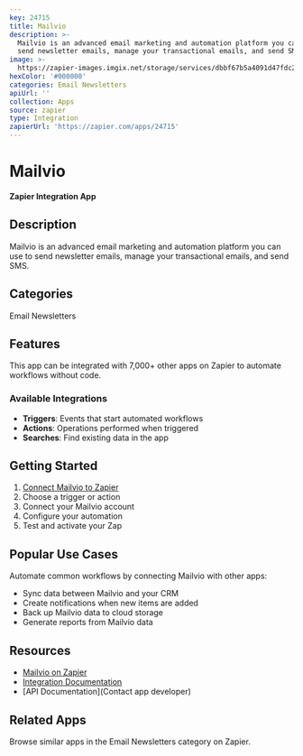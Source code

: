 ```yaml
---
key: 24715
title: Mailvio
description: >-
  Mailvio is an advanced email marketing and automation platform you can use to
  send newsletter emails, manage your transactional emails, and send SMS.
image: >-
  https://zapier-images.imgix.net/storage/services/dbbf67b5a4091d47fdc29e025e20c9d9.png?auto=format%2Ccompress&ixlib=python-3.0.0&q=50
hexColor: '#000000'
categories: Email Newsletters
apiUrl: ''
collection: Apps
source: zapier
type: Integration
zapierUrl: 'https://zapier.com/apps/24715'
---
```

# Mailvio

**Zapier Integration App**

## Description

Mailvio is an advanced email marketing and automation platform you can use to send newsletter emails, manage your transactional emails, and send SMS.

## Categories

Email Newsletters

## Features

This app can be integrated with 7,000+ other apps on Zapier to automate workflows without code.

### Available Integrations

- **Triggers**: Events that start automated workflows
- **Actions**: Operations performed when triggered
- **Searches**: Find existing data in the app

## Getting Started

1. [Connect Mailvio to Zapier](https://zapier.com/apps/24715)
2. Choose a trigger or action
3. Connect your Mailvio account
4. Configure your automation
5. Test and activate your Zap

## Popular Use Cases

Automate common workflows by connecting Mailvio with other apps:

- Sync data between Mailvio and your CRM
- Create notifications when new items are added
- Back up Mailvio data to cloud storage
- Generate reports from Mailvio data

## Resources

- [Mailvio on Zapier](https://zapier.com/apps/24715)
- [Integration Documentation](https://zapier.com/apps/24715/integrations)
- [API Documentation](Contact app developer)

## Related Apps

Browse similar apps in the Email Newsletters category on Zapier.
